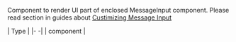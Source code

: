 Component to render UI part of enclosed MessageInput component.
Please read section in guides about [Custimizing Message Input](/reactnative/guides/message-input)

| Type |
|- -|
| component |

